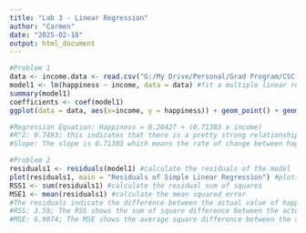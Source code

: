 ---
title: "Lab 3 - Linear Regression"
author: "Carmen"
date: "2025-02-18"
output: html_document
---

```{r}
#Problem 1
data <- income.data <- read.csv("G:/My Drive/Personal/Grad Program/CSC 587 - Adv Data Mining/Scripts/datamining-main/Rscripts/data/income.data.csv")
model1 <- lm(happiness ~ income, data = data) #fit a multiple linear regression model
summary(model1)
coefficients <- coef(model1)
ggplot(data = data, aes(x=income, y = happiness)) + geom_point() + geom_abline(intercept = coefficients[1], slope = coefficients[2], color = "red") + labs(title = "Scatter Plot with Regression Line") #plot the data with regression line

#Regression Equation: Happiness = 0.20427 + (0.71383 x income)
#R^2: 0.7493; this indicates that there is a pretty strong relationship between income and happiness.
#Slope: The slope is 0.71383 which means the rate of change between happiness and income. The slope is positive which means as income increases, so does happiness.

```

```{r}
#Problem 2
residuals1 <- residuals(model1) #calculate the residuals of the model
plot(residuals1, main = "Residuals of Simple Linear Regression") #plotting the residuals
RSS1 <- sum(residuals1) #calculate the residual sum of squares
MSE1 <- mean(residuals1) #calculate the mean squared error
#The residuals indicate the difference between the actual value of happiness (dependent variable) and the predicted value of the regression model.There are some outliers but in general there does seem to be a pattern so it could be a good fit.
#RSS: 3.59; The RSS shows the sum of square difference between the actual value of happiness and the predicted value in the model. The lower RSS indicates the model is a good fit to the data.
#MSE: 6.9074; The MSE shows the average square difference between the actual value and the predicted value in the model. The lower the MSE the better the fit is to the data.
```

